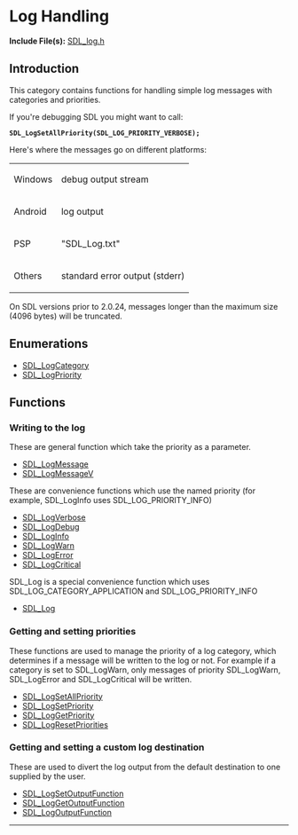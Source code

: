 = Log Handling =

'''Include File(s):'''  [https://github.com/libsdl-org/SDL/blob/SDL2/include/SDL_log.h SDL_log.h]


== Introduction ==

This category contains functions for handling simple log messages with categories and priorities.

If you're debugging SDL you might want to call:
 '''SDL_LogSetAllPriority(SDL_LOG_PRIORITY_VERBOSE);'''

Here's where the messages go on different platforms:
{|
|Windows
|debug output stream
|-
|Android
|log output
|-
|PSP
|"SDL_Log.txt"
|-
|Others
|standard error output (stderr)
|}

On SDL versions prior to 2.0.24, messages longer than the maximum size (4096 bytes) will be truncated. 


== Enumerations ==

* [[SDL_LOG_CATEGORY|SDL_LogCategory]]
* [[SDL_LogPriority]]
<!-- #Remove this line and the ## below to use this markup if it becomes relevant to this category -->
<!-- #== Structures == -->
<!-- #<<FullSearchCached(category:CategoryStruct CategoryLog -title:SGStructures)>> -->

== Functions ==

<!-- BEGIN CATEGORY LIST -->
=== Writing to the log ===

These are general function which take the priority as a parameter.

* [[SDL_LogMessage]]
* [[SDL_LogMessageV]]

These are convenience functions which use the named priority (for example, SDL_LogInfo uses SDL_LOG_PRIORITY_INFO)
* [[SDL_LogVerbose]]
* [[SDL_LogDebug]]
* [[SDL_LogInfo]]
* [[SDL_LogWarn]]
* [[SDL_LogError]]
* [[SDL_LogCritical]]

SDL_Log is a special convenience function which uses SDL_LOG_CATEGORY_APPLICATION and SDL_LOG_PRIORITY_INFO
* [[SDL_Log]]


=== Getting and setting priorities ===

These functions are used to manage the priority of a log category, which determines if a message
will be written to the log or not. For example if a category is set to SDL_LogWarn, only messages
of priority SDL_LogWarn, SDL_LogError and SDL_LogCritical will be written.

* [[SDL_LogSetAllPriority]]
* [[SDL_LogSetPriority]]
* [[SDL_LogGetPriority]]
* [[SDL_LogResetPriorities]]

=== Getting and setting a custom log destination ===

These are used to divert the log output from the default destination to one
supplied by the user.

* [[SDL_LogSetOutputFunction]]
* [[SDL_LogGetOutputFunction]]
* [[SDL_LogOutputFunction]]


<!-- END CATEGORY LIST -->
----

